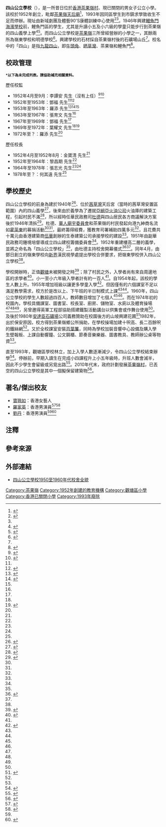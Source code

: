 {{Infobox School
| motto          = 
| name           = 四山公立學校
| native_name    = Sze Shan Public School<ref name="四山公立學校校舍用地">{{cite web |url=https://www.pland.gov.hk/pland_en/info_serv/vsp/pdf_sc/SzeShanPublicSchool.pdf |title=四山公立學校校舍用地 |last= |first= |date=2019 |website= |publisher=規劃署 |access-date=2021-01-29 |quote= |archive-date=2021-02-08 |archive-url=https://web.archive.org/web/20210208111220/https://www.pland.gov.hk/pland_en/info_serv/vsp/pdf_sc/SzeShanPublicSchool.pdf |dead-url=no }}</ref>
| image          = [[File:Sze_Shan_Public_School_logo.png|220px]]
| established    = 1952年
| closed         = 1993年
| type           = 公立
| founder        = 
| affiliation    = 茶果嶺鄉公所
| district       = [[觀塘區|觀塘區]]
| address        = [[九龍|九龍]][[茶果嶺|茶果嶺]][[茶果嶺道|茶果嶺道]][[茶果嶺村|茶果嶺村]]
| faculty        = 
| religion       = 
| supervisor     = 
| principal      = 
| vice_principal = 
| students       = 
| magazine       = 
| house          = 
| colors         = {{color box|#1C3775}} [[藍色|藍色]]、{{color box|yellow}} [[黃色|黃色]]
| website        = 
}}

'''四山公立學校'''（{{lang-en|Sze Shan Public School}}），是一所昔日位於[[香港|香港]][[茶果嶺村|茶果嶺村]]、現已關閉的男女子公立小學。該校於1952年創立，毗鄰[[茶果嶺天后廟|茶果嶺天后廟]]<ref>{{cite web |url=https://www.districtcouncils.gov.hk/kt/doc/2012_2015/en/dc_meetings_doc/272/DCFC_14_2014.pdf |title=將軍澳 － 藍田隧道的建議方案 |last= |first= |date=2012-02-02 |website= |publisher=觀塘區議會 |access-date=2021-01-29 |quote= |archive-date=2018-10-14 |archive-url=https://web.archive.org/web/20181014035956/https://www.districtcouncils.gov.hk/kt/doc/2012_2015/en/dc_meetings_doc/272/DCFC_14_2014.pdf |dead-url=no }}</ref>，1993年因同區學生到市鎮求學致收生不足而停辦。現址由新域劇團及體藝90'S康體訓練中心使用<ref>{{cite web |url=http://www.prospectstheatre.com/lian-luo-wo-men/ban-zi-liao/ |title=一般資料 |last= |first= |date= |website= |publisher=新域劇團 |access-date=2021-01-29 |quote= |archive-date=2021-02-02 |archive-url=https://web.archive.org/web/20210202115300/http://www.prospectstheatre.com/lian-luo-wo-men/ban-zi-liao/ |dead-url=no }}</ref><ref name="四山公立學校校舍用地" />。1946年興建[[鯉魚門|鯉魚門]][[海濱學校|海濱學校]]前，鯉魚門區的學生，尤其是升讀小五及小六級的學童只能步行到茶果嶺的四山義學上學<ref>{{cite book |author1=梁炳華 |title=觀塘風物誌 |date=2008 |publisher=觀塘區議會 |page=108 |quote= |url=https://www.kwuntong.org.hk/publications/KTbook.pdf |access-date=2021-01-31 |archive-date=2018-07-16 |archive-url=https://web.archive.org/web/20180716112047/https://www.kwuntong.org.hk/publications/KTbook.pdf |dead-url=no }}</ref><ref>{{cite web |url=https://kowloonpost.hk/2018/03/08/20180307p7/ |title=鯉魚門海濱學校 百年啟蒙 |last= |first= |date=2018-03-08 |website= |publisher=龍週 |access-date=2021-01-29 |quote= |archive-date=2021-02-03 |archive-url=https://web.archive.org/web/20210203171056/https://kowloonpost.hk/2018/03/08/20180307p7/ |dead-url=no }}</ref>。而四山公立學校是[[茶果嶺|茶果嶺]]三所曾經營辦的小學之一，其餘兩所為嶺東學校和明德學校<ref name="茶果嶺 由教育至龍舟競賽">{{cite web |url=https://www.localfoodtravel.com/single-post/2016/04/27/%E8%8C%B6%E6%9E%9C%E5%B6%BA-%E7%94%B1%E6%95%99%E8%82%B2%E8%87%B3%E9%BE%8D%E8%88%9F%E7%AB%B6%E8%B3%BD |title=茶果嶺 由教育至龍舟競賽 |last= |first= |date= |website= |publisher=在地‧餐桌‧小旅行 |access-date=2021-01-29 |quote=}}</ref>。興建學校的石材採自茶果嶺村後的石礦場山丘<ref name="茶果嶺 由教育至龍舟競賽" />。校名中的「四山」是指[[九龍四山|九龍四山]]，即[[牛頭角|牛頭角]]、[[晒草灣|晒草灣]]、茶果嶺和鯉魚門<ref>{{cite web |url=https://lj.hkej.com/lj2017/artculture/article/id/2314736/%E8%8C%B6%E6%9E%9C%E5%B6%BA%E6%9D%91%E6%B0%91%E6%AF%8B%E5%BF%98%E6%AD%B7%E5%8F%B2%E8%88%87%E4%BA%BA%E6%83%85%E5%91%B3+%E4%B9%9D%E9%BE%8D%E7%8F%BE%E5%AD%98%E5%AF%AE%E5%B1%8B%E5%8D%80%E4%B9%8B%E4%B8%80 |title=茶果嶺村民毋忘歷史與人情味 九龍現存寮屋區之一 |last= |first= |date=2019-12-12 |website= |publisher=信報 |access-date=2021-01-29 |quote= |archive-date=2020-09-23 |archive-url=https://web.archive.org/web/20200923161632/http://lj.hkej.com/lj2017/artculture/article/id/2314736/%E8%8C%B6%E6%9E%9C%E5%B6%BA%E6%9D%91%E6%B0%91%E6%AF%8B%E5%BF%98%E6%AD%B7%E5%8F%B2%E8%88%87%E4%BA%BA%E6%83%85%E5%91%B3%20%E4%B9%9D%E9%BE%8D%E7%8F%BE%E5%AD%98%E5%AF%AE%E5%B1%8B%E5%8D%80%E4%B9%8B%E4%B8%80 |dead-url=no }}</ref>。

==校政管理==
<span style="font-size:smaller;">'''*以下為未完成列表。請協助補充相關資料。'''</span>

;歷任校監
*1952年4月至9月：李譚安 先生（沒有上任）<ref name="華民政務司主持 四山公立學校開幕">{{cite news | title=華民政務司主持 四山公立學校開幕 | url=https://mmis.hkpl.gov.hk/coverpage/-/coverpage/view?_coverpage_WAR_mmisportalportlet_hsf=%E5%9B%9B%E5%B1%B1%E5%85%AC%E7%AB%8B%E5%AD%B8%E6%A0%A1&p_r_p_-1078056564_c=QF757YsWv58JCjtBMMIqoiCKMkAFeWSC&_coverpage_WAR_mmisportalportlet_o=0&_coverpage_WAR_mmisportalportlet_actual_q=%28%20verbatim_dc.collection%3A%28%22Old%5C%20HK%5C%20Newspapers%22%29%20%29%20AND+%28%20%28%20allTermsMandatory%3A%28true%29%20OR+all_dc.title%3A%28%E5%9B%9B%E5%B1%B1%E5%85%AC%E7%AB%8B%E5%AD%B8%E6%A0%A1%29%20OR+all_dc.creator%3A%28%E5%9B%9B%E5%B1%B1%E5%85%AC%E7%AB%8B%E5%AD%B8%E6%A0%A1%29%20OR+all_dc.contributor%3A%28%E5%9B%9B%E5%B1%B1%E5%85%AC%E7%AB%8B%E5%AD%B8%E6%A0%A1%29%20OR+all_dc.subject%3A%28%E5%9B%9B%E5%B1%B1%E5%85%AC%E7%AB%8B%E5%AD%B8%E6%A0%A1%29%20OR+fulltext%3A%28%E5%9B%9B%E5%B1%B1%E5%85%AC%E7%AB%8B%E5%AD%B8%E6%A0%A1%29%20OR+all_dc.description%3A%28%E5%9B%9B%E5%B1%B1%E5%85%AC%E7%AB%8B%E5%AD%B8%E6%A0%A1%29%20%29%20%29&_coverpage_WAR_mmisportalportlet_sort_field=score&_coverpage_WAR_mmisportalportlet_sort_order=desc | page=5 | publisher=華僑日報 | date=1952-04-05 | accessdate=2021-01-30 | quote= | archive-date=2021-02-03 | archive-url=https://web.archive.org/web/20210203214002/https://mmis.hkpl.gov.hk/coverpage/-/coverpage/view?_coverpage_WAR_mmisportalportlet_hsf=%E5%9B%9B%E5%B1%B1%E5%85%AC%E7%AB%8B%E5%AD%B8%E6%A0%A1&p_r_p_-1078056564_c=QF757YsWv58JCjtBMMIqoiCKMkAFeWSC&_coverpage_WAR_mmisportalportlet_o=0&_coverpage_WAR_mmisportalportlet_actual_q=(%20verbatim_dc.collection:(%22Old%5C%20HK%5C%20Newspapers%22)%20)%20AND+(%20(%20allTermsMandatory:(true)%20OR+all_dc.title:(%E5%9B%9B%E5%B1%B1%E5%85%AC%E7%AB%8B%E5%AD%B8%E6%A0%A1)%20OR+all_dc.creator:(%E5%9B%9B%E5%B1%B1%E5%85%AC%E7%AB%8B%E5%AD%B8%E6%A0%A1)%20OR+all_dc.contributor:(%E5%9B%9B%E5%B1%B1%E5%85%AC%E7%AB%8B%E5%AD%B8%E6%A0%A1)%20OR+all_dc.subject:(%E5%9B%9B%E5%B1%B1%E5%85%AC%E7%AB%8B%E5%AD%B8%E6%A0%A1)%20OR+fulltext:(%E5%9B%9B%E5%B1%B1%E5%85%AC%E7%AB%8B%E5%AD%B8%E6%A0%A1)%20OR+all_dc.description:(%E5%9B%9B%E5%B1%B1%E5%85%AC%E7%AB%8B%E5%AD%B8%E6%A0%A1)%20)%20)&_coverpage_WAR_mmisportalportlet_sort_field=score&_coverpage_WAR_mmisportalportlet_sort_order=desc | dead-url=no }}</ref><ref name="茶果嶺鄉民聯誼會成立十八週年紀念暨第十屆委員就職典禮第42頁">{{cite book |author1=茶果嶺鄉公所 |title=茶果嶺鄉民聯誼會成立十八週年紀念暨第十屆委員就職典禮 |date=1982 |publisher=茶果嶺鄉公所 |page=42 |quote= |url=https://drive.google.com/file/d/1ajGg-5c4ysqew-6Qwhm17iXuWNcqlpYl/view?usp=sharing}}</ref>
*1952年至1953年：鄧福 先生<ref name="茶果嶺鄉民聯誼會成立十八週年紀念暨第十屆委員就職典禮第42頁" /><ref name="茶果嶺鄉民聯誼會成立十八週年紀念暨第十屆委員就職典禮第43頁">{{cite book |author1=茶果嶺鄉公所 |title=茶果嶺鄉民聯誼會成立十八週年紀念暨第十屆委員就職典禮 |date=1982 |publisher=茶果嶺鄉公所 |page=43 |quote= |url=https://drive.google.com/file/d/1jfRMZRmMedqHA7Q2TWVaD2afe4uOrZgA/view?usp=sharing}}</ref>
*1953年至1963年：羅添 先生<ref>{{cite news | title=四山公立學校 羅添辭校監職 | url=https://mmis.hkpl.gov.hk/coverpage/-/coverpage/view?_coverpage_WAR_mmisportalportlet_hsf=%E5%9B%9B%E5%B1%B1%E5%85%AC%E7%AB%8B%E5%AD%B8%E6%A0%A1&p_r_p_-1078056564_c=QF757YsWv580jrtPFrt3PJjbk2ei7IQk&_coverpage_WAR_mmisportalportlet_o=2&_coverpage_WAR_mmisportalportlet_actual_q=%28%20verbatim_dc.collection%3A%28%22Old%5C%20HK%5C%20Newspapers%22%29%20%29%20AND+%28%20%28%20allTermsMandatory%3A%28true%29%20OR+all_dc.title%3A%28%E5%9B%9B%E5%B1%B1%E5%85%AC%E7%AB%8B%E5%AD%B8%E6%A0%A1%29%20OR+all_dc.creator%3A%28%E5%9B%9B%E5%B1%B1%E5%85%AC%E7%AB%8B%E5%AD%B8%E6%A0%A1%29%20OR+all_dc.contributor%3A%28%E5%9B%9B%E5%B1%B1%E5%85%AC%E7%AB%8B%E5%AD%B8%E6%A0%A1%29%20OR+all_dc.subject%3A%28%E5%9B%9B%E5%B1%B1%E5%85%AC%E7%AB%8B%E5%AD%B8%E6%A0%A1%29%20OR+fulltext%3A%28%E5%9B%9B%E5%B1%B1%E5%85%AC%E7%AB%8B%E5%AD%B8%E6%A0%A1%29%20OR+all_dc.description%3A%28%E5%9B%9B%E5%B1%B1%E5%85%AC%E7%AB%8B%E5%AD%B8%E6%A0%A1%29%20%29%20%29&_coverpage_WAR_mmisportalportlet_sort_field=score&_coverpage_WAR_mmisportalportlet_sort_order=desc | page=6 | publisher=香港工商日報 | date=1963-11-21 | accessdate=2021-01-30 | quote= | archive-date=2021-02-04 | archive-url=https://web.archive.org/web/20210204082233/https://mmis.hkpl.gov.hk/coverpage/-/coverpage/view?_coverpage_WAR_mmisportalportlet_hsf=%E5%9B%9B%E5%B1%B1%E5%85%AC%E7%AB%8B%E5%AD%B8%E6%A0%A1&p_r_p_-1078056564_c=QF757YsWv580jrtPFrt3PJjbk2ei7IQk&_coverpage_WAR_mmisportalportlet_o=2&_coverpage_WAR_mmisportalportlet_actual_q=(%20verbatim_dc.collection:(%22Old%5C%20HK%5C%20Newspapers%22)%20)%20AND+(%20(%20allTermsMandatory:(true)%20OR+all_dc.title:(%E5%9B%9B%E5%B1%B1%E5%85%AC%E7%AB%8B%E5%AD%B8%E6%A0%A1)%20OR+all_dc.creator:(%E5%9B%9B%E5%B1%B1%E5%85%AC%E7%AB%8B%E5%AD%B8%E6%A0%A1)%20OR+all_dc.contributor:(%E5%9B%9B%E5%B1%B1%E5%85%AC%E7%AB%8B%E5%AD%B8%E6%A0%A1)%20OR+all_dc.subject:(%E5%9B%9B%E5%B1%B1%E5%85%AC%E7%AB%8B%E5%AD%B8%E6%A0%A1)%20OR+fulltext:(%E5%9B%9B%E5%B1%B1%E5%85%AC%E7%AB%8B%E5%AD%B8%E6%A0%A1)%20OR+all_dc.description:(%E5%9B%9B%E5%B1%B1%E5%85%AC%E7%AB%8B%E5%AD%B8%E6%A0%A1)%20)%20)&_coverpage_WAR_mmisportalportlet_sort_field=score&_coverpage_WAR_mmisportalportlet_sort_order=desc | dead-url=no }}</ref><ref>{{cite news | title=四山公立學校舉行 第二屆校董就職禮 | url=https://mmis.hkpl.gov.hk/coverpage/-/coverpage/view?_coverpage_WAR_mmisportalportlet_hsf=%E5%9B%9B%E5%B1%B1%E5%85%AC%E7%AB%8B%E5%AD%B8%E6%A0%A1&p_r_p_-1078056564_c=QF757YsWv58JCjtBMMIqolgev9%2B7apn4&_coverpage_WAR_mmisportalportlet_o=5&_coverpage_WAR_mmisportalportlet_actual_q=%28%20verbatim_dc.collection%3A%28%22Old%5C%20HK%5C%20Newspapers%22%29%20%29%20AND+%28%20%28%20allTermsMandatory%3A%28true%29%20OR+all_dc.title%3A%28%E5%9B%9B%E5%B1%B1%E5%85%AC%E7%AB%8B%E5%AD%B8%E6%A0%A1%29%20OR+all_dc.creator%3A%28%E5%9B%9B%E5%B1%B1%E5%85%AC%E7%AB%8B%E5%AD%B8%E6%A0%A1%29%20OR+all_dc.contributor%3A%28%E5%9B%9B%E5%B1%B1%E5%85%AC%E7%AB%8B%E5%AD%B8%E6%A0%A1%29%20OR+all_dc.subject%3A%28%E5%9B%9B%E5%B1%B1%E5%85%AC%E7%AB%8B%E5%AD%B8%E6%A0%A1%29%20OR+fulltext%3A%28%E5%9B%9B%E5%B1%B1%E5%85%AC%E7%AB%8B%E5%AD%B8%E6%A0%A1%29%20OR+all_dc.description%3A%28%E5%9B%9B%E5%B1%B1%E5%85%AC%E7%AB%8B%E5%AD%B8%E6%A0%A1%29%20%29%20%29&_coverpage_WAR_mmisportalportlet_sort_field=score&_coverpage_WAR_mmisportalportlet_sort_order=desc | page=10 | publisher=華僑日報 | date=1953-09-05 | accessdate=2021-01-30 | quote= | archive-date=2021-02-04 | archive-url=https://web.archive.org/web/20210204203347/https://mmis.hkpl.gov.hk/coverpage/-/coverpage/view?_coverpage_WAR_mmisportalportlet_hsf=%E5%9B%9B%E5%B1%B1%E5%85%AC%E7%AB%8B%E5%AD%B8%E6%A0%A1&p_r_p_-1078056564_c=QF757YsWv58JCjtBMMIqolgev9%2B7apn4&_coverpage_WAR_mmisportalportlet_o=5&_coverpage_WAR_mmisportalportlet_actual_q=(%20verbatim_dc.collection:(%22Old%5C%20HK%5C%20Newspapers%22)%20)%20AND+(%20(%20allTermsMandatory:(true)%20OR+all_dc.title:(%E5%9B%9B%E5%B1%B1%E5%85%AC%E7%AB%8B%E5%AD%B8%E6%A0%A1)%20OR+all_dc.creator:(%E5%9B%9B%E5%B1%B1%E5%85%AC%E7%AB%8B%E5%AD%B8%E6%A0%A1)%20OR+all_dc.contributor:(%E5%9B%9B%E5%B1%B1%E5%85%AC%E7%AB%8B%E5%AD%B8%E6%A0%A1)%20OR+all_dc.subject:(%E5%9B%9B%E5%B1%B1%E5%85%AC%E7%AB%8B%E5%AD%B8%E6%A0%A1)%20OR+fulltext:(%E5%9B%9B%E5%B1%B1%E5%85%AC%E7%AB%8B%E5%AD%B8%E6%A0%A1)%20OR+all_dc.description:(%E5%9B%9B%E5%B1%B1%E5%85%AC%E7%AB%8B%E5%AD%B8%E6%A0%A1)%20)%20)&_coverpage_WAR_mmisportalportlet_sort_field=score&_coverpage_WAR_mmisportalportlet_sort_order=desc | dead-url=no }}</ref><ref name="茶果嶺鄉民聯誼會成立十八週年紀念暨第十屆委員就職典禮第43頁" />
*1963年至1967年：張育文 先生<ref name="茶果嶺鄉民聯誼會成立十八週年紀念暨第十屆委員就職典禮第43頁" />
*1967年至1969年：鄧福 先生<ref name="茶果嶺鄉民聯誼會成立十八週年紀念暨第十屆委員就職典禮第43頁" />
*1969年至1972年：葉耀文 先生<ref name="茶果嶺鄉民聯誼會成立十八週年紀念暨第十屆委員就職典禮第43頁" /><ref name="茶果嶺鄉民聯誼會成立十八週年紀念暨第十屆委員就職典禮第44頁">{{cite book |author1=茶果嶺鄉公所 |title=茶果嶺鄉民聯誼會成立十八週年紀念暨第十屆委員就職典禮 |date=1982 |publisher=茶果嶺鄉公所 |page=44 |quote= |url=https://drive.google.com/file/d/1OjLyYlCVG2l9KeOfaJ7zK385W8_pkBkD/view?usp=sharing |access-date=2021-01-31 |archive-date=2021-02-04 |archive-url=https://web.archive.org/web/20210204035145/https://drive.google.com/file/d/1OjLyYlCVG2l9KeOfaJ7zK385W8_pkBkD/view?usp=sharing |dead-url=no }}</ref>
*1972年至？：羅添 先生<ref name="茶果嶺鄉民聯誼會成立十八週年紀念暨第十屆委員就職典禮第44頁" />

;歷任校長
*1952年4月至1952年8月：金寶清 先生<ref name="茶果嶺鄉民聯誼會成立十八週年紀念暨第十屆委員就職典禮第42頁" />
*1952年至1964年：黎昌期 先生<ref name="茶果嶺鄉民聯誼會成立十八週年紀念暨第十屆委員就職典禮第42頁" />
*1964年至1978年：張志光 先生<ref name="茶果嶺鄉民聯誼會成立十八週年紀念暨第十屆委員就職典禮第43頁" /><ref name="茶果嶺鄉民聯誼會成立十八週年紀念暨第十屆委員就職典禮第44頁" />
*1978年至？：何其遠 先生<ref name="茶果嶺鄉民聯誼會成立十八週年紀念暨第十屆委員就職典禮第44頁" />

==學校歷史==
四山公立學校的前身為建於1940年<ref name="茶果嶺鄉民聯誼會成立十八週年紀念暨第十屆委員就職典禮第41頁">{{cite book |author1=茶果嶺鄉公所 |title=茶果嶺鄉民聯誼會成立十八週年紀念暨第十屆委員就職典禮 |date=1982 |publisher=茶果嶺鄉公所 |page=41 |quote= |url=https://drive.google.com/file/d/1fuZ2xVZ6MiTV1VSMqdxDHHyJpH7plWG7/view?usp=sharing |access-date=2021-01-31 |archive-date=2021-02-04 |archive-url=https://web.archive.org/web/20210204040354/https://drive.google.com/file/d/1fuZ2xVZ6MiTV1VSMqdxDHHyJpH7plWG7/view?usp=sharing |dead-url=no }}</ref>、位於[[晒草灣|茜草灣]]天后宮（當時的茜草灣安置區範圍）內的四山義學<ref>{{cite book |author1=梁炳華 |title=觀塘風物誌 |date=2008 |publisher=觀塘區議會 |page=20 |quote= |url=https://www.kwuntong.org.hk/publications/KTbook.pdf |access-date=2021-01-31 |archive-date=2018-07-16 |archive-url=https://web.archive.org/web/20180716112047/https://www.kwuntong.org.hk/publications/KTbook.pdf |dead-url=no }}</ref>，後來由於義學為了遷就[[亞細亞火油公司|亞細亞火油公司]]火油庫的建築工程，引起村民不滿<ref>{{cite book |author1=茶果嶺鄉公所 |title=茶果嶺鄉民聯誼會成立十八週年紀念暨第十屆委員就職典禮 |date=1974 |publisher=茶果嶺鄉公所 |page=39 |quote= |url=https://drive.google.com/file/d/1JED-pjjugdcLbEp8zXv_vA63hmHiwMoT/view?usp=sharing}}</ref>，所以經時任華民政務司[[杜德_(華民政務司)|杜德]]與四山居民各方商議解決方案後於1946年清拆<ref name="觀塘風物誌106頁">{{cite book |author1=梁炳華 |title=觀塘風物誌 |date=2008 |publisher=觀塘區議會 |page=106 |quote= |url=https://www.kwuntong.org.hk/publications/KTbook.pdf |access-date=2021-01-31 |archive-date=2018-07-16 |archive-url=https://web.archive.org/web/20180716112047/https://www.kwuntong.org.hk/publications/KTbook.pdf |dead-url=no }}</ref>。杜德、[[華人廟宇委員會|華人廟宇委員會]]和茶果嶺的村民發起向港九紳商名流如[[霍英東|霍英東]]的募捐活動<ref name="華民政務司主持 四山公立學校開幕" /><ref name="茶果嶺鄉民聯誼會成立十八週年紀念暨第十屆委員就職典禮第42頁" />，最終籌得經費，獲教育司署補助四萬多元<ref name="茶果嶺鄉民聯誼會成立十八週年紀念暨第十屆委員就職典禮第42頁" />，且花費共十萬元由香港建築商[[伍華|伍華]]創辦的生泰建築公司承接學校的建設<ref name="茶果嶺鄉民聯誼會成立十八週年紀念暨第十屆委員就職典禮第42頁" />。1951年由副華民政務司鍾境培督導成立四山建校籌備委員會<ref name="茶果嶺鄉民聯誼會成立十八週年紀念暨第十屆委員就職典禮第41頁" />。1952年重建樓高二層的義學，並將之命名為「四山公立學校」<ref name="觀塘風物誌106頁" />，由杜德主持校舍開幕儀式<ref>{{cite news | title=四山公立學校李基紀念醫局 今日開幕 | url=https://mmis.hkpl.gov.hk/coverpage/-/coverpage/view?_coverpage_WAR_mmisportalportlet_hsf=%E5%9B%9B%E5%B1%B1%E5%85%AC%E7%AB%8B%E5%AD%B8%E6%A0%A1&p_r_p_-1078056564_c=QF757YsWv58JCjtBMMIqohSfa6IrVBBC&_coverpage_WAR_mmisportalportlet_o=4&_coverpage_WAR_mmisportalportlet_actual_q=%28%20verbatim_dc.collection%3A%28%22Old%5C%20HK%5C%20Newspapers%22%29%20%29%20AND+%28%20%28%20allTermsMandatory%3A%28true%29%20OR+all_dc.title%3A%28%E5%9B%9B%E5%B1%B1%E5%85%AC%E7%AB%8B%E5%AD%B8%E6%A0%A1%29%20OR+all_dc.creator%3A%28%E5%9B%9B%E5%B1%B1%E5%85%AC%E7%AB%8B%E5%AD%B8%E6%A0%A1%29%20OR+all_dc.contributor%3A%28%E5%9B%9B%E5%B1%B1%E5%85%AC%E7%AB%8B%E5%AD%B8%E6%A0%A1%29%20OR+all_dc.subject%3A%28%E5%9B%9B%E5%B1%B1%E5%85%AC%E7%AB%8B%E5%AD%B8%E6%A0%A1%29%20OR+fulltext%3A%28%E5%9B%9B%E5%B1%B1%E5%85%AC%E7%AB%8B%E5%AD%B8%E6%A0%A1%29%20OR+all_dc.description%3A%28%E5%9B%9B%E5%B1%B1%E5%85%AC%E7%AB%8B%E5%AD%B8%E6%A0%A1%29%20%29%20%29&_coverpage_WAR_mmisportalportlet_sort_field=score&_coverpage_WAR_mmisportalportlet_sort_order=desc | page=5 | publisher=華僑日報 | date=1952-04-04 | accessdate=2021-01-30 | quote= | archive-date=2021-02-09 | archive-url=https://web.archive.org/web/20210209070902/https://mmis.hkpl.gov.hk/coverpage/-/coverpage/view?_coverpage_WAR_mmisportalportlet_hsf=%E5%9B%9B%E5%B1%B1%E5%85%AC%E7%AB%8B%E5%AD%B8%E6%A0%A1&p_r_p_-1078056564_c=QF757YsWv58JCjtBMMIqohSfa6IrVBBC&_coverpage_WAR_mmisportalportlet_o=4&_coverpage_WAR_mmisportalportlet_actual_q=%28%20verbatim_dc.collection%3A%28%22Old%5C%20HK%5C%20Newspapers%22%29%20%29%20AND+%28%20%28%20allTermsMandatory%3A%28true%29%20OR+all_dc.title%3A%28%E5%9B%9B%E5%B1%B1%E5%85%AC%E7%AB%8B%E5%AD%B8%E6%A0%A1%29%20OR+all_dc.creator%3A%28%E5%9B%9B%E5%B1%B1%E5%85%AC%E7%AB%8B%E5%AD%B8%E6%A0%A1%29%20OR+all_dc.contributor%3A%28%E5%9B%9B%E5%B1%B1%E5%85%AC%E7%AB%8B%E5%AD%B8%E6%A0%A1%29%20OR+all_dc.subject%3A%28%E5%9B%9B%E5%B1%B1%E5%85%AC%E7%AB%8B%E5%AD%B8%E6%A0%A1%29%20OR+fulltext%3A%28%E5%9B%9B%E5%B1%B1%E5%85%AC%E7%AB%8B%E5%AD%B8%E6%A0%A1%29%20OR+all_dc.description%3A%28%E5%9B%9B%E5%B1%B1%E5%85%AC%E7%AB%8B%E5%AD%B8%E6%A0%A1%29%20%29%20%29&_coverpage_WAR_mmisportalportlet_sort_order=desc&_coverpage_WAR_mmisportalportlet_sort_field=score | dead-url=no }}</ref><ref name="華民政務司主持 四山公立學校開幕" />。同年4月，由鄧日創立的嶺東學校向[[新界|新界]]漢民視學處提出學校合併要求{{noteTag|在1950年代至1970年代初，教育司署仍然把四山公立學校列入[[鄉村學校_(香港)|鄉村學校]]，隸屬新界區。後因交通不便而被列入香港區。當政府發展觀塘市鎮後，交通情況改善。教育司署於是再更改四山公立學校的所屬區域為九龍區。為了改善廁所的衛生問題，校方在1972年與教育司署、工務局及衛生署達成共識興建水廁，學校不再使用旱廁。此後的所屬區域為九龍區。}}，把嶺東學校併入四山公立學校<ref name="茶果嶺鄉民聯誼會成立十八週年紀念暨第十屆委員就職典禮第42頁" />。

學校開辦時，正值[[觀塘|觀塘]]未被開發之時<ref>{{cite web |url=https://www.hk01.com/%E7%A4%BE%E5%8D%80%E5%B0%88%E9%A1%8C/296339/%E6%9D%91%E6%A0%A1%E6%A0%A1%E6%AD%8C-%E8%8C%B6%E6%9E%9C%E5%B6%BA%E6%9D%91%E6%A0%A1%E8%8A%B1%E7%94%B2%E8%88%8A%E7%94%9F-%E5%94%B1%E6%A0%A1%E6%AD%8C%E8%AC%9D%E5%B8%AB%E6%81%A9-%E7%95%B6%E5%B9%B4%E6%94%BE%E5%AD%B8%E5%8D%B3%E8%B7%B3%E6%B5%B7 |title=【村校校歌】茶果嶺村校花甲舊生 唱校歌謝師恩：當年放學即跳海 |last= |first= |date=2019-02-18 |website= |publisher=香港01 |access-date=2021-01-29 |quote= |archive-date=2021-02-03 |archive-url=https://web.archive.org/web/20210203151416/https://www.hk01.com/%E7%A4%BE%E5%8D%80%E5%B0%88%E9%A1%8C/296339/%E6%9D%91%E6%A0%A1%E6%A0%A1%E6%AD%8C-%E8%8C%B6%E6%9E%9C%E5%B6%BA%E6%9D%91%E6%A0%A1%E8%8A%B1%E7%94%B2%E8%88%8A%E7%94%9F-%E5%94%B1%E6%A0%A1%E6%AD%8C%E8%AC%9D%E5%B8%AB%E6%81%A9-%E7%95%B6%E5%B9%B4%E6%94%BE%E5%AD%B8%E5%8D%B3%E8%B7%B3%E6%B5%B7 |dead-url=no }}</ref>；除了村民之外，入學者尚有來自周邊地區的求學者<ref>{{cite web |url=https://www.inmediahk.net/node/1007671 |title=將軍澳－藍田隧道系列：不遷不拆茶果嶺四山小學 |last= |first= |date=2010-07-12 |website= |publisher=獨立媒體 |access-date=2021-01-29 |quote= |archive-date=2021-02-02 |archive-url=https://web.archive.org/web/20210202205158/https://www.inmediahk.net/node/1007671 |dead-url=no }}</ref>。小一至小六年級入學者計有約一百人<ref name="茶果嶺鄉民聯誼會成立十八週年紀念暨第十屆委員就職典禮第42頁" />。自1954年起，該校的學生人數上升。1955年增加班級以讓更多學童入學<ref name="觀塘風物誌107頁">{{cite book |author1=梁炳華 |title=觀塘風物誌 |date=2008 |publisher=觀塘區議會 |page=107 |quote= |url=https://www.kwuntong.org.hk/publications/KTbook.pdf |access-date=2021-01-31 |archive-date=2018-07-16 |archive-url=https://web.archive.org/web/20180716112047/https://www.kwuntong.org.hk/publications/KTbook.pdf |dead-url=no }}</ref>。但因僅有的六個課室不足以滿足教學需求，校方於是改以上、下午班的半日制模式上課<ref name="茶果嶺鄉民聯誼會成立十八週年紀念暨第十屆委員就職典禮第43頁" /><ref name="觀塘風物誌107頁" />。1960年，四山公立學校的學生人數超過四百人，教師數目增加了七個人<ref name="茶果嶺鄉民聯誼會成立十八週年紀念暨第十屆委員就職典禮第43頁" /><ref name="觀塘風物誌107頁" />。而在1974年初的校園內，學校具備課室、圖書室、校長室、廚房、儲物室、水廁以及體育操場<ref name="茶果嶺鄉民聯誼會成立十八週年紀念暨第十屆委員就職典禮第42頁" /><ref name="華民政務司主持 四山公立學校開幕" /><ref name="觀塘風物誌107頁" />，另曾邀得英軍工程部協助搭建鐵製活動講台以供集會或作舞台使用<ref name="茶果嶺鄉民聯誼會成立十八週年紀念暨第十屆委員就職典禮第44頁" />。及後於1980年[[安達臣石礦場|安達臣石礦場]]公司義務贊助在校園後方的山坡興建花圃<ref>{{cite book |author1=茶果嶺鄉公所 |title=茶果嶺鄉民聯誼會成立十八週年紀念暨第十屆委員就職典禮 |date=1982 |publisher=茶果嶺鄉公所 |page=45 |quote= |url=https://drive.google.com/file/d/1_QTOjyv2uFKkqZvh-8IANyHYwICBkiFH/view?usp=sharing}}</ref>1982年，出於保安原因，校方得到茶果嶺鄉公所捐助，在學校操場加建十呎高、長二百餘呎的鐵絲網<ref name="觀塘風物誌107頁" />。又於全校課室安裝[[百葉簾|百葉簾]]，同時為學校加裝音響中心設備及購入學生壁報板、上課自動響鐘、公文鋼櫃、節奏音樂樂器、圖書教具、教師辦公桌等物資<ref name="觀塘風物誌107頁" />。

直至1993年，觀塘區學校林立，加上入學人數逐漸減少，令四山公立學校結束辦學<ref>{{cite web |url=https://www.master-insight.com/%E8%8C%B6%E6%9E%9C%E5%B6%BA%E4%BB%8A%E6%98%94%E8%AE%8A%E9%81%B7/ |title=茶果嶺今昔變遷 |last= |first= |date=2016-07-05 |website= |publisher=灼見名家 |access-date=2021-01-29 |quote= |archive-date=2020-07-05 |archive-url=https://web.archive.org/web/20200705072214/https://www.master-insight.com/%e8%8c%b6%e6%9e%9c%e5%b6%ba%e4%bb%8a%e6%98%94%e8%ae%8a%e9%81%b7/ |dead-url=no }}</ref>。停辦前，早期入讀生在完成小四課程升上小五年級時，升班人數會減半，因此不少學生會留級或另覓出路<ref>{{cite web |url=http://ubeat.com.cuhk.edu.hk/145-chakwoling/ |title=偏居鬧市四世紀茶果嶺村 終到命運關口 |last= |first= |date=2019-12-21 |website= |publisher=大學線 第145期 |access-date=2021-01-29 |quote= |archive-date=2021-07-16 |archive-url=https://web.archive.org/web/20210716195040/https://ubeat.com.cuhk.edu.hk/145-chakwoling/ |dead-url=no }}</ref>。2010年代末，政府計劃發展[[茶果嶺村|茶果嶺村]]，已丟空的四山公立學校是其中一個擬保留建築物<ref>{{cite news | title=茶果嶺天后廟風水林等擬保育活化 | url=https://hd.stheadline.com/news/realtime/hk/1860868/%E5%8D%B3%E6%99%82-%E6%B8%AF%E8%81%9E-%E8%8C%B6%E6%9E%9C%E5%B6%BA%E5%A4%A9%E5%90%8E%E5%BB%9F%E9%A2%A8%E6%B0%B4%E6%9E%97%E7%AD%89%E6%93%AC%E4%BF%9D%E8%82%B2%E6%B4%BB%E5%8C%96 | page= | publisher=頭條日報 | date=2020-09-01 | accessdate=2021-01-29 | quote= | archive-date=2021-02-03 | archive-url=https://web.archive.org/web/20210203085334/https://hd.stheadline.com/news/realtime/hk/1860868/%E5%8D%B3%E6%99%82-%E6%B8%AF%E8%81%9E-%E8%8C%B6%E6%9E%9C%E5%B6%BA%E5%A4%A9%E5%90%8E%E5%BB%9F%E9%A2%A8%E6%B0%B4%E6%9E%97%E7%AD%89%E6%93%AC%E4%BF%9D%E8%82%B2%E6%B4%BB%E5%8C%96 | dead-url=no }}</ref>。

==著名/傑出校友==
*[[寶珮如|寶珮如]]：香港女藝人
*[[羅家英|羅家英]]：香港男演員<ref name="愛心麵家 鐵皮下煮出人情味">{{cite news | title=愛心麵家 鐵皮下煮出人情味 | url=http://203.80.0.224/pdf_district/20130816/HLD20130816.B01-4C.PDF | page= | publisher=星島日報 | date=2013-08 | accessdate=2021-01-29 |quote= }}</ref><ref>{{Cite web |URL=https://hk.lifestyle.appledaily.com/lifestyle/travel/daily/article/20121125/18078762 |title=周日休遊2：大麻石 前世．今生 |work=香港蘋果日報 |date=2012-11-25 |accessdate=2021-01-29 |archive-date=2020-06-22 |archive-url=https://web.archive.org/web/20200622001938/https://hk.lifestyle.appledaily.com/lifestyle/travel/daily/article/20121125/18078762 |dead-url=no }}</ref>{{noteTag|關於羅家英就學的資料出自香港電台第二台廣播節目《守下留情》於2016年7月18日播出的訪問「國產凌凌漆系列二 嘉賓 羅家英 - 少年家英哥的簡樸生活」。}}
*[[劉丹_(香港)|劉丹]]：香港男演員<ref name="愛心麵家 鐵皮下煮出人情味" /><ref>{{cite web |url=https://www.tkww.hk/epaper/view/newsDetail/1324434581713195008.html |title=寮屋區歌手藝人輩出 |last= |first= |date=2020-11-06 |website= |publisher=文匯網 |access-date=2021-01-29 |quote= |archive-date=2021-02-03 |archive-url=https://web.archive.org/web/20210203185007/https://www.tkww.hk/epaper/view/newsDetail/1324434581713195008.html |dead-url=no }}</ref>

==注釋==
{{noteFoot}}

==參考來源==
{{Reflist|2}}

==外部連結==
* [https://drive.google.com/file/d/1cpIhpvmWmA4x_kQZBWH4QKQAhFpf2oca/view?usp=sharing 四山公立學校1950至1960年代校舍全貌]

[[Category:茶果嶺|Category:茶果嶺]]
[[Category:1952年創建的教育機構|Category:1952年創建的教育機構]]
[[Category:觀塘區小學|Category:觀塘區小學]]
[[Category:香港已關閉小學|Category:香港已關閉小學]]
[[Category:1993年廢除|Category:1993年廢除]]